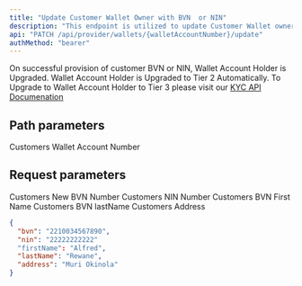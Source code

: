 ---
title: "Update Customer Wallet Owner with BVN  or NIN"
description: "This endpoint is utilized to update Customer Wallet owner details with BVN."
api: "PATCH /api/provider/wallets/{walletAccountNumber}/update"
authMethod: "bearer"
---
<Tip>On successful provision of customer BVN or NIN, Wallet Account Holder is Upgraded. Wallet Account Holder is Upgraded to Tier 2 Automatically. To Upgrade to Wallet Account Holder to Tier 3 please visit our [KYC API Documenation](https://www.notion.so/Readycash-Kyc-Documentation-61679f52414649bdb94ae471c60dd6dc)</Tip>
## Path parameters

<ParamField path="walletAccountNumber" type="number" required>
  Customers Wallet Account Number
</ParamField>

## Request parameters

<ParamField body="bvn" type="number">
  Customers New BVN Number
</ParamField>

<ParamField body="nin" type="number">
  Customers NIN Number
</ParamField>


<ParamField body="firstName" type="string" required>
  Customers BVN First Name
</ParamField>

<ParamField body="lastName" type="string" required>
  Customers BVN lastName 
</ParamField>

<ParamField body="address" type="string" required>
  Customers Address
</ParamField>

<RequestExample>

```json Request
{
  "bvn": "2210034567890",
  "nin": "22222222222"
  "firstName": "Alfred",
  "lastName": "Rewane",
  "address": "Muri Okinola"
}
```

</RequestExample>
